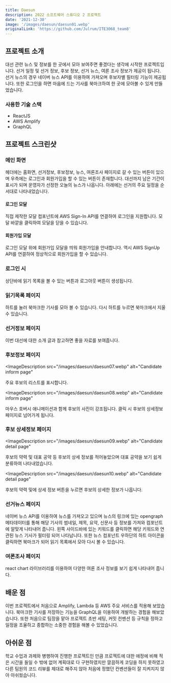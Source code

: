 ```yaml
---
title: Daesun
description: 2022 소프트웨어 스튜디오 2 프로젝트
date: '2021-12-30'
image: '/images/daesun/daesun01.webp'
originalLink: 'https://github.com/Julrum/ITE3068_team8'
---
```


## 프로젝트 소개

대선 관련 뉴스 및 정보를 한 곳에서 모아 보여주면 좋겠다는 생각에 시작한 프로젝트입니다.
선거 일정 및 선거 정보, 후보 정보, 선거 뉴스, 여론 조사 정보가 제공이 됩니다.
선거 뉴스의 경우 네이버 뉴스 API를 이용하여 가져오며 후보자별 필터링 기능이 제공됩니다.
또한 로그인을 하면 마음에 드는 기사를 북마크하여 한 곳에 모아볼 수 있게 만들었습니다.

### 사용한 기술 스택

- ReactJS
- AWS Amplify
- GraphQL

## 프로젝트 스크린샷

### 메인 화면

<ImageDescription src="/images/daesun/daesun01.webp" alt="Main page">
  헤더에는 홈화면, 선거정보, 후보정보, 뉴스, 여론조사 페이지로 갈 수 있는 버튼이
  있으며 우측에는 로그인과 회원가입을 할 수 있는 버튼이 존재합니다. 대선까지
  남은 기간이 표시가 되며 운영자가 선정한 오늘의 뉴스가 나옵니다. 아래에는
  선거의 주요 일정을 순서대로 나타내었습니다.
</ImageDescription>

#### 로그인 모달

<ImageDescription src="/images/daesun/daesun02.webp" alt="Login page">
  직접 제작한 모달 컴포넌트에 AWS Sign-In API를 연결하여 로그인을 지원합니다.
  모달 바깥을 클릭하여 모달을 닫을 수 있습니다.
</ImageDescription>

#### 회원가입 모달

<ImageDescription src="/images/daesun/daesun03.webp" alt="Signup page">
  로그인 모달 위에 회원가입 모달을 띄워 회원가입을 안내합니다. 역시 AWS SignUp
  API를 연결하여 정상적으로 회원가입을 할 수 있습니다.
</ImageDescription>

### 로그인 시

<ImageDescription src="/images/daesun/daesun04.webp" alt="Login page">
  상단바에 읽기 목록을 볼 수 있는 버튼과 로그아웃 버튼이 생성됩니다.
</ImageDescription>

### 읽기목록 페이지

<ImageDescription src="/images/daesun/daesun05.webp" alt="Reading list">
  하트를 눌러 북마크한 기사를 모아 볼 수 있습니다. 다시 하트를 누르면 북마크에서
  지울 수 있습니다.
</ImageDescription>

### 선거정보 페이지

<ImageDescription src="/images/daesun/daesun06.webp" alt="Election inform page">
  이번 대선에 대한 소개 글과 참고하면 좋을 자료를 보여줍니다.
</ImageDescription>

### 후보정보 페이지

<ImageDescription
  src="/images/daesun/daesun07.webp"
  alt="Candidate inform page"
>
  주요 후보의 리스트를 표시합니다.
</ImageDescription>

<ImageDescription
  src="/images/daesun/daesun08.webp"
  alt="Candidate inform page"
>
  마우스 호버시 애니메이션과 함께 후보의 사진이 강조됩니다. 클릭 시 후보의
  상세정보 페이지로 넘어가게 됩니다.
</ImageDescription>

### 후보 상세정보 페이지

<ImageDescription
  src="/images/daesun/daesun09.webp"
  alt="Candidate detail page"
>
  후보의 약력 및 대표 공약 등 후보의 상세 정보를 적어놓았으며 대표 공약을 보기
  쉽게 분류하여 나타내었습니다.
</ImageDescription>

<ImageDescription
  src="/images/daesun/daesun10.webp"
  alt="Candidate detail page"
>
  후보의 약력 및에 상세 정보 버튼을 누르면 후보의 상세한 정보가 나옵니다.
</ImageDescription>

### 선거뉴스 페이지

<ImageDescription src="/images/daesun/daesun11.webp" alt="Election news page">
  네이버 뉴스 API를 이용하여 뉴스를 가져오고 있으며 뉴스의 링크에 있는 opengraph
  메타데이터를 통해 해당 기사의 썸네일, 제목, 요약, 신문사 등 정보를 가져와
  컴포넌트에 알맞게 나타내어 줍니다.
</ImageDescription>

<ImageDescription src="/images/daesun/daesun12.webp" alt="Election news page">
  왼쪽 사이드바에 있는 키워드를 클릭하면 해당 키워드와 연관된 뉴스 기사가 필터링
  되어 나타납니다. 또한 뉴스 컴포넌트 우하단의 하트 아이콘을 클릭하면 북마크가
  되어 읽기 목록에서 모아 다시 볼 수 있습니다.
</ImageDescription>

### 여론조사 페이지

<ImageDescription src="/images/daesun/daesun13.webp" alt="Election poll page">
  react chart 라이브러리를 이용하여 다양한 여론 조사 정보를 보기 쉽게 나타내어
  줍니다.
</ImageDescription>

## 배운 점

이번 프로젝트에서 처음으로 Amplify, Lambda 등 AWS 주요 서비스를 적용해 보았습니다.
북마크한 기사를 저장하는 기능을 GraphQL을 이용하여 개발하는 경험을 해보았습니다.
또한 처음으로 팀장을 맡아 프로젝트 초반 세팅, 커밋 컨벤션 등 규칙을 정하고 일정을 조율하고 종합하는 소중한 경험을 해볼 수 있었습니다.

## 아쉬운 점

학교 수업과 과제와 병행하여 진행한 프로젝트인 만큼 프로젝트에 대한 애정에 비해 적은 시간을 들일 수 밖에 없어 계획대로 다 구현하였지만
깔끔하게 코딩을 하지 못하였고 다른 팀원의 코드 리뷰를 제대로 해주지 않아 처음에 정했던 컨벤션들이 잘 지켜지지 않아 아쉬웠습니다.
